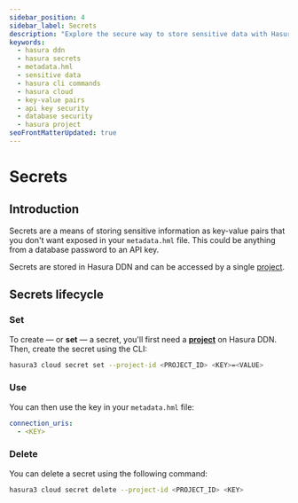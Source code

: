 ```yaml
---
sidebar_position: 4
sidebar_label: Secrets
description: "Explore the secure way to store sensitive data with Hasura DDN secrets. Understand how to set, use, and manage secrets as key-value pairs, ensuring sensitive information like API keys or database passwords remain confidential."
keywords:
  - hasura ddn
  - hasura secrets
  - metadata.hml
  - sensitive data
  - hasura cli commands
  - hasura cloud
  - key-value pairs
  - api key security
  - database security
  - hasura project
seoFrontMatterUpdated: true
---
```


# Secrets

## Introduction

Secrets are a means of storing sensitive information as key-value pairs that you don't want exposed in your
`metadata.hml` file. This could be anything from a database password to an API key.

Secrets are stored in Hasura DDN and can be accessed by a single [project](/ci-cd/projects.mdx).

## Secrets lifecycle

### Set

To create — or **set** — a secret, you'll first need a [**project**](/ci-cd/projects.mdx) on Hasura DDN. Then, create
the secret using the CLI:

```bash
hasura3 cloud secret set --project-id <PROJECT_ID> <KEY>=<VALUE>
```

### Use

You can then use the key in your `metadata.hml` file:

```yaml
connection_uris:
  - <KEY>
```

### Delete

You can delete a secret using the following command:

```bash
hasura3 cloud secret delete --project-id <PROJECT_ID> <KEY>
```
